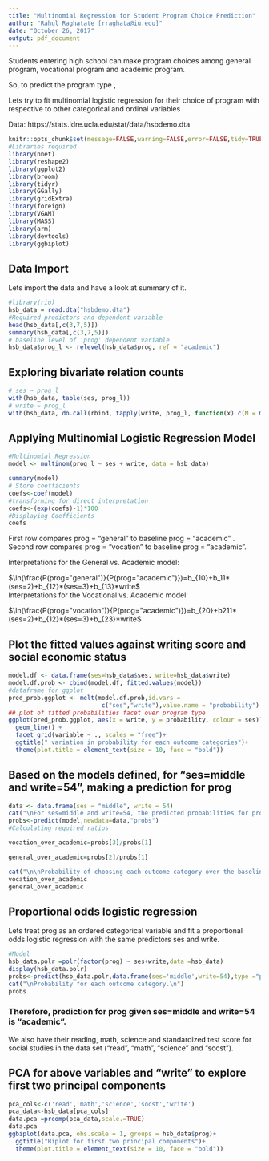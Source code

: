 ---
title: "Multinomial Regression for Student Program Choice Prediction"
author: "Rahul Raghatate [rraghata@iu.edu]"
date: "October 26, 2017"
output: pdf_document
---


Students entering high school can make program choices among general program, vocational program and academic program.

So, to predict the program type , 

Lets try to fit multinomial logistic regression for their choice of program with respective to other categorical and ordinal variables 

Data: https://stats.idre.ucla.edu/stat/data/hsbdemo.dta

```{r include=FALSE}
knitr::opts_chunk$set(message=FALSE,warning=FALSE,error=FALSE,tidy=TRUE,fig.align='center',fig.width=10,fig.height=6)
#Libraries required
library(nnet)
library(reshape2)
library(ggplot2)
library(broom)
library(tidyr)
library(GGally)
library(gridExtra)
library(foreign)
library(VGAM)
library(MASS)
library(arm)
library(devtools)
library(ggbiplot)
```
## Data Import
Lets import the data and have a look at summary of it.
```{r}
#library(rio)
hsb_data = read.dta("hsbdemo.dta")
#Required predictors and dependent variable
head(hsb_data[,c(3,7,5)])
summary(hsb_data[,c(3,7,5)])
# baseline level of 'prog' dependent variable
hsb_data$prog_l <- relevel(hsb_data$prog, ref = "academic")
```
## Exploring bivariate relation counts
```{r}
# ses ~ prog_l
with(hsb_data, table(ses, prog_l))
# write ~ prog_l
with(hsb_data, do.call(rbind, tapply(write, prog_l, function(x) c(M = mean(x), SD = sd(x)))))
```
## Applying Multinomial Logistic Regression Model
```{r}
#Multinomial Regression
model <- multinom(prog_l ~ ses + write, data = hsb_data)
```
```{r echo=FALSE}
summary(model)
# Store coefficients
coefs<-coef(model)
#transforming for direct interpretation
coefs<-(exp(coefs)-1)*100
#Displaying Coefficients
coefs
```
First row compares prog = "general" to baseline prog = "academic" . Second row compares prog = "vocation" to baseline prog = "academic".

Interpretations for the General vs. Academic model:\

$\ln(\frac{P(prog="general")}{P(prog="academic")})=b_{10}+b_11*(ses=2)+b_{12}*(ses=3)+b_{13}*write$ \
Interpretations for the Vocational vs. Academic model:\

$\ln(\frac{P(prog="vocation")}{P(prog="academic")})=b_{20}+b211*(ses=2)+b_{12}*(ses=3)+b_{23}*write$

## Plot the fitted values against writing score and social economic status
```{r}
model.df <- data.frame(ses=hsb_data$ses, write=hsb_data$write)
model.df.prob <- cbind(model.df, fitted.values(model))
#dataframe for ggplot
pred_prob.ggplot <- melt(model.df.prob,id.vars =
                          c("ses","write"),value.name = "probability")
## plot of fitted probabilities facet over program type
ggplot(pred_prob.ggplot, aes(x = write, y = probability, colour = ses))+
  geom_line() +
  facet_grid(variable ~ ., scales = "free")+
  ggtitle(" variation in probability for each outcome categories")+
  theme(plot.title = element_text(size = 10, face = "bold"))
```
## Based on the models defined, for "ses=middle and write=54", making a prediction for prog
```{r}
data <- data.frame(ses = "middle", write = 54)
cat("\nFor ses=middle and write=54, the predicted probabilities for prog_type are:\n",predict(model,newdata=data,"probs"))
probs<-predict(model,newdata=data,"probs")
#Calculating required ratios

vocation_over_academic=probs[3]/probs[1]

general_over_academic=probs[2]/probs[1]

cat("\n\nProbability of choosing each outcome category over the baseline category are \n")
vocation_over_academic
general_over_academic
```
## Proportional odds logistic regression
Lets treat prog as an ordered categorical variable and fit a proportional odds logistic regression with the same predictors ses and write.
```{r}
#Model
hsb_data.polr =polr(factor(prog) ~ ses+write,data =hsb_data)
display(hsb_data.polr)
probs<-predict(hsb_data.polr,data.frame(ses='middle',write=54),type ="probs")
cat("\nProbability for each outcome category.\n")
probs
```

### Therefore, prediction for prog given ses=middle and write=54 is "academic".

We also have their reading, math, science and standardized test score for social studies in the data set ("read", "math", "science" and "socst").

##  PCA for above variables and "write" to explore first two principal components
```{r}
pca_cols<-c('read','math','science','socst','write')
pca_data<-hsb_data[pca_cols]
data.pca =prcomp(pca_data,scale.=TRUE)
data.pca
ggbiplot(data.pca, obs.scale = 1, groups = hsb_data$prog)+
  ggtitle("Biplot for first two principal components")+
  theme(plot.title = element_text(size = 10, face = "bold"))
```
